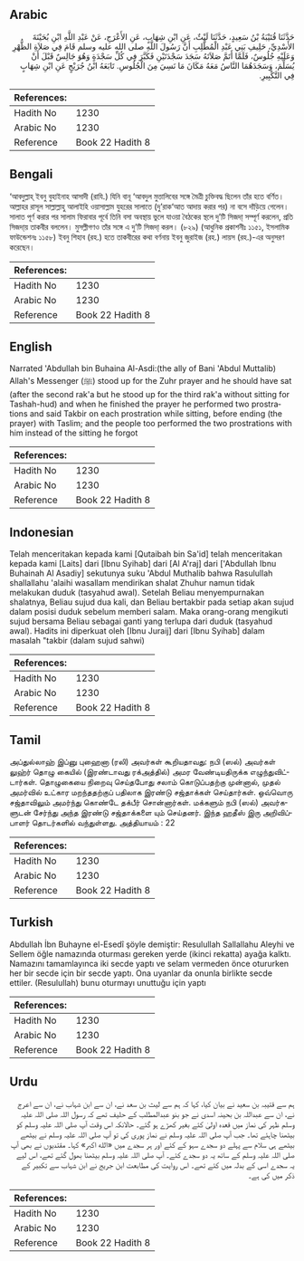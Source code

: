 ## Arabic


<div dir="rtl" lang="ar" style={{fontSize:'larger',backgroundColor:'#f8f9fa',padding:20}}>
حَدَّثَنَا قُتَيْبَةُ بْنُ سَعِيدٍ، حَدَّثَنَا لَيْثٌ، عَنِ ابْنِ شِهَابٍ، عَنِ الأَعْرَجِ، عَنْ عَبْدِ اللَّهِ ابْنِ بُحَيْنَةَ الأَسْدِيِّ، حَلِيفِ بَنِي عَبْدِ الْمُطَّلِبِ أَنَّ رَسُولَ اللَّهِ صلى الله عليه وسلم قَامَ فِي صَلاَةِ الظُّهْرِ وَعَلَيْهِ جُلُوسٌ، فَلَمَّا أَتَمَّ صَلاَتَهُ سَجَدَ سَجْدَتَيْنِ فَكَبَّرَ فِي كُلِّ سَجْدَةٍ وَهُوَ جَالِسٌ قَبْلَ أَنْ يُسَلِّمَ، وَسَجَدَهُمَا النَّاسُ مَعَهُ مَكَانَ مَا نَسِيَ مِنَ الْجُلُوسِ‏.‏ تَابَعَهُ ابْنُ جُرَيْجٍ عَنِ ابْنِ شِهَابٍ فِي التَّكْبِيرِ‏.‏
</div>
<div style={{backgroundColor:'#f8f9fa',padding:20, marginBottom: 10}}><table> <thead> <tr> <th>References:</th> <th></th> </tr> </thead> <tbody><tr><td>Hadith No</td><td>1230</td></tr><tr><td>Arabic No</td><td>1230</td></tr><tr><td>Reference</td><td>Book 22 Hadith 8</td></tr></tbody></table></div>

## Bengali


<div dir="ltr" lang="bn" style={{fontSize:'larger',backgroundColor:'#f8f9fa',padding:20}}>
‘আবদুল্লাহ্ ইবনু বুহাইনাহ আসাদী (রাযি.) যিনি বানূ ‘আবদুল মুত্তালিবের সঙ্গে মৈত্রী চুক্তিবদ্ধ ছিলেন তাঁর হতে বর্ণিত। আল্লাহর রাসূল সাল্লাল্লাহু আলাইহি ওয়াসাল্লাম যুহরের সালাতে (দু’রাক‘আত আদায় করার পর) না বসে দাঁড়িয়ে গেলেন। সালাত পূর্ণ করার পর সালাম ফিরাবার পূর্বে তিনি বসা অবস্থায় ভুলে যাওয়া বৈঠকের স্থলে দু’টি সিজদা্ সম্পূর্ণ করলেন, প্রতি সিজদা্য় তাকবীর বললেন। মুসল্লীগণও তাঁর সঙ্গে এ দু’টি সিজদা্ করল। (৮২৯) (আধুনিক প্রকাশনীঃ ১১৫১, ইসলামিক ফাউন্ডেশনঃ ১১৫৮) ইবনু শিহাব (রহ.) হতে তাকবীরের কথা বর্ণনায় ইবনু জুরাইজ (রহ.) লায়স (রহ.)-এর অনুসরণ করেছেন।
</div>
<div style={{backgroundColor:'#f8f9fa',padding:20, marginBottom: 10}}><table> <thead> <tr> <th>References:</th> <th></th> </tr> </thead> <tbody><tr><td>Hadith No</td><td>1230</td></tr><tr><td>Arabic No</td><td>1230</td></tr><tr><td>Reference</td><td>Book 22 Hadith 8</td></tr></tbody></table></div>

## English


<div dir="ltr" lang="en" style={{fontSize:'larger',backgroundColor:'#f8f9fa',padding:20}}>
Narrated 'Abdullah bin Buhaina Al-Asdi:(the ally of Bani 'Abdul Muttalib) Allah's Messenger (ﷺ) stood up for the Zuhr prayer and he should have sat (after the second rak'a but he stood up for the third rak'a without sitting for Tashah-hud) and when he finished the prayer he performed two prostrations and said Takbir on each prostration while sitting, before ending (the prayer) with Taslim; and the people too performed the two prostrations with him instead of the sitting he forgot
</div>
<div style={{backgroundColor:'#f8f9fa',padding:20, marginBottom: 10}}><table> <thead> <tr> <th>References:</th> <th></th> </tr> </thead> <tbody><tr><td>Hadith No</td><td>1230</td></tr><tr><td>Arabic No</td><td>1230</td></tr><tr><td>Reference</td><td>Book 22 Hadith 8</td></tr></tbody></table></div>

## Indonesian


<div dir="ltr" lang="id" style={{fontSize:'larger',backgroundColor:'#f8f9fa',padding:20}}>
Telah menceritakan kepada kami [Qutaibah bin Sa'id] telah menceritakan kepada kami [Laits] dari [Ibnu Syihab] dari [Al A'raj] dari ['Abdullah Ibnu Buhainah Al Asadiy] sekutunya suku 'Abdul Muthalib bahwa Rasulullah shallallahu 'alaihi wasallam mendirikan shalat Zhuhur namun tidak melakukan duduk (tasyahud awal). Setelah Beliau menyempurnakan shalatnya, Beliau sujud dua kali, dan Beliau bertakbir pada setiap akan sujud dalam posisi duduk sebelum memberi salam. Maka orang-orang mengikuti sujud bersama Beliau sebagai ganti yang terlupa dari duduk (tasyahud awal). Hadits ini diperkuat oleh [Ibnu Juraij] dari [Ibnu Syihab] dalam masalah "takbir (dalam sujud sahwi)
</div>
<div style={{backgroundColor:'#f8f9fa',padding:20, marginBottom: 10}}><table> <thead> <tr> <th>References:</th> <th></th> </tr> </thead> <tbody><tr><td>Hadith No</td><td>1230</td></tr><tr><td>Arabic No</td><td>1230</td></tr><tr><td>Reference</td><td>Book 22 Hadith 8</td></tr></tbody></table></div>

## Tamil


<div dir="ltr" lang="ta" style={{fontSize:'larger',backgroundColor:'#f8f9fa',padding:20}}>
அப்துல்லாஹ் இப்னு புஹைனா (ரலி) அவர்கள் கூறியதாவது: நபி (ஸல்) அவர்கள் லுஹ்ர் தொழு கையில் (இரண்டாவது ரக்அத்தில்) அமர வேண்டியதிருக்க எழுந்துவிட்டார்கள். தொழுகையை நிறைவு செய்தபோது சலாம் கொடுப்பதற்கு முன்னால், முதல் அமர்வில் உட்கார மறந்ததற்குப் பதிலாக இரண்டு சஜ்தாக்கள் செய்தார்கள். ஒவ்வொரு சஜ்தாவிலும் அமர்ந்து கொண்டே தக்பீர் சொன்னார்கள். மக்களும் நபி (ஸல்) அவர்களுடன் சேர்ந்து அந்த இரண்டு சஜ்தாக்களை யும் செய்தனர். இந்த ஹதீஸ் இரு அறிவிப்பாளர் தொடர்களில் வந்துள்ளது. அத்தியாயம் : 22
</div>
<div style={{backgroundColor:'#f8f9fa',padding:20, marginBottom: 10}}><table> <thead> <tr> <th>References:</th> <th></th> </tr> </thead> <tbody><tr><td>Hadith No</td><td>1230</td></tr><tr><td>Arabic No</td><td>1230</td></tr><tr><td>Reference</td><td>Book 22 Hadith 8</td></tr></tbody></table></div>

## Turkish


<div dir="ltr" lang="tr" style={{fontSize:'larger',backgroundColor:'#f8f9fa',padding:20}}>
Abdullah İbn Buhayne el-Esedî şöyle demiştir: Resulullah Sallallahu Aleyhi ve Sellem öğle namazında oturması gereken yerde (ikinci rekatta) ayağa kalktı. Namazını tamamlayınca iki secde yaptı ve selam vermeden önce otururken her bir secde için bir secde yaptı. Ona uyanlar da onunla birlikte secde ettiler. (Resulullah) bunu oturmayı unuttuğu için yaptı
</div>
<div style={{backgroundColor:'#f8f9fa',padding:20, marginBottom: 10}}><table> <thead> <tr> <th>References:</th> <th></th> </tr> </thead> <tbody><tr><td>Hadith No</td><td>1230</td></tr><tr><td>Arabic No</td><td>1230</td></tr><tr><td>Reference</td><td>Book 22 Hadith 8</td></tr></tbody></table></div>

## Urdu


<div dir="rtl" lang="ur" style={{fontSize:'larger',backgroundColor:'#f8f9fa',padding:20}}>
ہم سے قتیبہ بن سعید نے بیان کیا، کہا کہ ہم سے لیث بن سعد نے، ان سے ابن شہاب نے، ان سے اعرج نے، ان سے عبداللہ بن بحینہ اسدی نے جو بنو عبدالمطلب کے حلیف تھے کہ رسول اللہ صلی اللہ علیہ وسلم ظہر کی نماز میں قعدہ اولیٰ کئے بغیر کھڑے ہو گئے۔ حالانکہ اس وقت آپ صلی اللہ علیہ وسلم کو بیٹھنا چاہئے تھا۔ جب آپ صلی اللہ علیہ وسلم نے نماز پوری کی تو آپ صلی اللہ علیہ وسلم نے بیٹھے بیٹھے ہی سلام سے پہلے دو سجدے سہو کے کئے اور ہر سجدے میں «الله اكبر» کہا۔ مقتدیوں نے بھی آپ صلی اللہ علیہ وسلم کے ساتھ یہ دو سجدے کئے۔ آپ صلی اللہ علیہ وسلم بیٹھنا بھول گئے تھے، اس لیے یہ سجدے اسی کے بدلہ میں کئے تھے۔ اس روایت کی مطابعت ابن جریج نے ابن شہاب سے تکبیر کے ذکر میں کی ہے۔
</div>
<div style={{backgroundColor:'#f8f9fa',padding:20, marginBottom: 10}}><table> <thead> <tr> <th>References:</th> <th></th> </tr> </thead> <tbody><tr><td>Hadith No</td><td>1230</td></tr><tr><td>Arabic No</td><td>1230</td></tr><tr><td>Reference</td><td>Book 22 Hadith 8</td></tr></tbody></table></div>